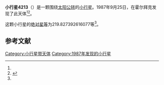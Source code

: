 {{Infobox planet
| bgcolour = #FFFFC0
| name = 4213 Njord
| symbol = 
| image = 
| caption = 
| discovery = yes
| discovery_ref = 
| discoverer = {{link-en|保罗·詹森|Poul Jensen (astronomer)}}
| discovery_site = [[霍尔拜克|霍尔拜克]] 
| discovered = 1987年9月25日
| designations = yes
| mp_name = 
| named_after = 
| alt_names = 1987 ST4/ 1969 UA / 1969 VL / 1973 YH3 / 1980 TY11 / 1982 FK2 / 1984 YQ1 / 1989 CS7
| mp_category = [[主带小行星|主带小行星]]
| orbit_ref = <ref name="a">[http://ssd.jpl.nasa.gov/sbdb.cgi?sstr=4213 4213 Njord] {{Wayback|url=http://ssd.jpl.nasa.gov/sbdb.cgi?sstr=4213 |date=20201124004343 }}，小行星數據庫瀏覽器（JPL Small-Body Database Browser）－[[美国国家航空航天局|美国国家航空航天局]]喷气推进实验室</ref>
| epoch = 2456400.5 (2013年4月18日更新)
| aphelion = {{convert|2.570290309104363|AU|km|3|abbr=on|lk=out}}
| perihelion = {{convert|2.206617527176439|AU|km|3|abbr=on}}
| semimajor = {{convert|2.388453918140401|AU|km|3|abbr=on}}
| eccentricity = 0.076131421
| period = 1348.260238 [[日|日]]<br />3.69[[儒略年|儒略年]]
| avg_speed = 
| inclination = 3.413494027984373
| asc_node = 253.289921826115
| mean_anomaly = 
| arg_peri = 219.827392616077
| satellites = 
| physical_characteristics = yes
| dimensions = 
| mass = 
| density = 
| surface_grav = 
| escape_velocity = 
| sidereal_day = 
| axial_tilt = 
| pole_ecliptic_lat = 
| pole_ecliptic_lon = 
| albedo = 
| temperatures= 
| temp_name1 = 
| mean_temp_1 = 
| max_temp_1 = 
| temp_name2 = 
| max_temp_2 = 
| spectral_type = 
| abs_magnitude = 219.827392616077
}}

'''小行星4213'''（{{lang-en|4213 Njord}}）是一颗围绕[[太阳|太阳]][[公转|公转]]的[[小行星|小行星]]。1987年9月25日，{{link-en|保罗·詹森|Poul Jensen (astronomer)}}在霍尔拜克发现了此天体<ref name="a" /><ref>{{cite news|title=小行星列表|url=http://cfa-www.harvard.edu/iau/lists/NumberedMPs.txt|accessdate=2013-07-08|newspaper=哈佛大学|archive-date=2008-05-17|archive-url=https://web.archive.org/web/20080517010638/http://cfa-www.harvard.edu/iau/lists/NumberedMPs.txt|dead-url=no}}</ref>。

这颗小行星的[[绝对星等|绝对星等]]为219.827392616077等<ref name="a" />。

==参考文献==
{{reflist}}
{{Minor Planet Number|[[小行星4212|小行星4212]]|[[小行星4214|小行星4214]]}}

{{小天体}}

[[Category:小行星带天体|Category:小行星带天体]]
[[Category:1987年发现的小行星|Category:1987年发现的小行星]]

{{asteroid-stub}}